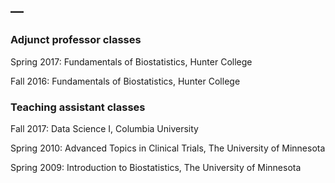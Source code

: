 ---
---

<link rel="stylesheet" href="styles.css" type="text/css">

### Adjunct professor classes

Spring 2017: Fundamentals of Biostatistics, Hunter College

Fall 2016: Fundamentals of Biostatistics, Hunter College

### Teaching assistant classes

Fall 2017: Data Science I, Columbia University

Spring 2010: Advanced Topics in Clinical Trials, The University of Minnesota

Spring 2009: Introduction to Biostatistics, The University of Minnesota

